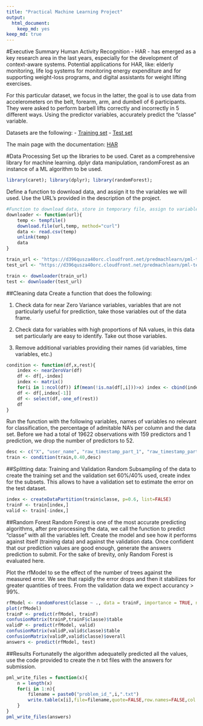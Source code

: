 ```yaml
---
title: "Practical Machine Learning Project"
output: 
  html_document: 
    keep_md: yes
keep_md: true
---
```


#Executive Summary
Human Activity Recognition - HAR - has emerged as a key research area in the last years, 
especially for the development of context-aware systems. Potential applications for HAR, like: elderly monitoring, life log systems for monitoring energy expenditure and for supporting weight-loss programs, and digital assistants for weight lifting exercises.

For this particular dataset, we focus in the latter, the goal is to use data from accelerometers on the belt, forearm, arm, and dumbell of 6 participants. They were asked to perform barbell lifts correctly and incorrectly in 5 different ways. Using the predictor variables, accurately predict the "classe" variable.

Datasets are the following:
- [Training set](https://d396qusza40orc.cloudfront.net/predmachlearn/pml-training.csv)
- [Test set](https://d396qusza40orc.cloudfront.net/predmachlearn/pml-testing.csv)

The main page with the documentation: [HAR](http://groupware.les.inf.puc-rio.br/har)

#Data Processing
Set up the libraries to be used. Caret as a comprehensive library for machine learning.
dplyr data manipulation, randomForest as an instance of a ML algorithm to be used.
```r
library(caret); library(dplyr); library(randomForest); 
```

Define a function to download data, and assign it to the variables we will used.
Use the URL's provided in the description of the project.
```r
#Function to download data, store in temporary file, assign to variables
downloader <- function(url){
    temp <- tempfile()
    download.file(url,temp, method="curl")
    data <- read.csv(temp)
    unlink(temp)
    data
}

train_url <- "https://d396qusza40orc.cloudfront.net/predmachlearn/pml-training.csv"
test_url <- "https://d396qusza40orc.cloudfront.net/predmachlearn/pml-testing.csv"

train <- downloader(train_url)
test <- downloader(test_url)
```

##Cleaning data
Create a function that does the following:

1) Check data for near Zero Variance variables, variables that are not particularly useful for prediction, take those variables out of the data frame.

2) Check data for variables with high proportions of NA values, in this data set particularly are easy to identify. Take out those variables.

3) Remove additional variables providing their names (id variables, time variables, etc.)
```r
condition <- function(df,x,rest){
    index <- nearZeroVar(df)
    df <- df[,-index]
    index <- matrix()
    for(i in 1:ncol(df)) if(mean(!is.na(df[,i]))>x) index <- cbind(index,i)
    df <- df[,index[-1]]
    df <- select(df,-one_of(rest))
    df
}
```

Run the function with the following variables, names of variables no relevant for classification, the percentage of admitable NA's per column and the data set. Before we had a total of 19622 observations with 159 predictors and 1 prediction, we drop the number of predictors to 52.
```r
desc <- c("X", "user_name", "raw_timestamp_part_1", "raw_timestamp_part_2", "cvtd_timestamp", "new_window", "num_window")
train <- condition(train,0.40,desc)
```

##Splitting data: Training and Validation
Random Subsampling of the data to create the training set and the validation set 60%/40% used, create index for the subsets. This allows to have a validation set to estimate the error on the test dataset.
```r
index <- createDataPartition(train$classe, p=0.6, list=FALSE)
trainF <- train[index,]
valid <- train[-index,]
```

##Random Forest
Random Forest is one of the most accurate predicting algorithms, after pre processing the data, we call the function to predict "classe" with all the variables left. Create the model and see how it performs against itself (training data) and against the validation data. Once confident that our prediction values are good enough, generate the answers prediction to submit. For the sake of brevity, only Random Forest is evaluated here. 

Plot the rfModel to se the effect of the number of trees against the measured error.  We see that rapidly the error drops and then it stabilizes for greater quantities of trees. From the validation data we expect accurancy > 99%.
```r
rfModel <- randomForest(classe ~ ., data = trainF, importance = TRUE, ntrees = 10)
plot(rfModel)
trainP <- predict(rfModel, trainF)
confusionMatrix(trainP,trainF$classe)$table
validP <- predict(rfModel, valid)
confusionMatrix(validP,valid$classe)$table
confusionMatrix(validP,valid$classe)$overall
answers <- predict(rfModel, test)
```

##Results
Fortunatelly the algorithm adequatelly predicted all the values, use the code provided to create the n txt files with the answers for submission.
```r
pml_write_files = function(x){
    n = length(x)
    for(i in 1:n){
        filename = paste0("problem_id_",i,".txt")
        write.table(x[i],file=filename,quote=FALSE,row.names=FALSE,col.names=FALSE)
    }
}
pml_write_files(answers)
```